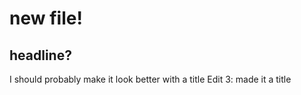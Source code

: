 # new file!

## headline? 

I should probably make it look better with a title
Edit 3: made it a title